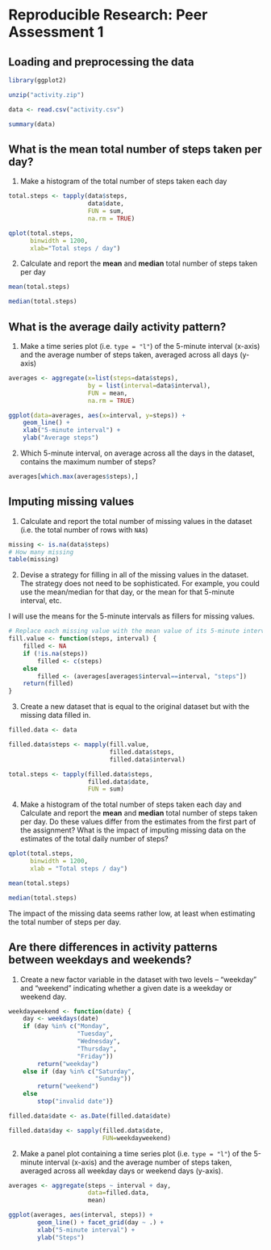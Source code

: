Reproducible Research: Peer Assessment 1
========================================

## Loading and preprocessing the data

```r
library(ggplot2)

unzip("activity.zip")

data <- read.csv("activity.csv")

summary(data)
```


## What is the mean total number of steps taken per day?

1. Make a histogram of the total number of steps taken each day

```r

total.steps <- tapply(data$steps, 
                      data$date, 
                      FUN = sum, 
                      na.rm = TRUE)

qplot(total.steps, 
      binwidth = 1200, 
      xlab="Total steps / day")

```

2. Calculate and report the **mean** and **median** total number of
   steps taken per day

```r

mean(total.steps)
```


```r

median(total.steps)
```


## What is the average daily activity pattern?

1. Make a time series plot (i.e. `type = "l"`) of the 5-minute
   interval (x-axis) and the average number of steps taken, averaged
   across all days (y-axis)

```r

averages <- aggregate(x=list(steps=data$steps), 
                      by = list(interval=data$interval),
                      FUN = mean, 
                      na.rm = TRUE)

ggplot(data=averages, aes(x=interval, y=steps)) +
    geom_line() +
    xlab("5-minute interval") +
    ylab("Average steps")
```


2. Which 5-minute interval, on average across all the days in the
   dataset, contains the maximum number of steps?

```r

averages[which.max(averages$steps),]
```

## Imputing missing values

1. Calculate and report the total number of missing values in the
   dataset (i.e. the total number of rows with `NA`s)

```r

missing <- is.na(data$steps)
# How many missing
table(missing)
```

2. Devise a strategy for filling in all of the missing values in the
   dataset. The strategy does not need to be sophisticated. For
   example, you could use the mean/median for that day, or the mean
   for that 5-minute interval, etc.

I will use the means for the 5-minute intervals as fillers for missing
values.

```r

# Replace each missing value with the mean value of its 5-minute interval
fill.value <- function(steps, interval) {
    filled <- NA
    if (!is.na(steps))
        filled <- c(steps)
    else
        filled <- (averages[averages$interval==interval, "steps"])
    return(filled)
}

```

3. Create a new dataset that is equal to the original dataset but with
   the missing data filled in.

```r

filled.data <- data

filled.data$steps <- mapply(fill.value, 
                            filled.data$steps, 
                            filled.data$interval)

total.steps <- tapply(filled.data$steps, 
                      filled.data$date, 
                      FUN = sum)

```

4. Make a histogram of the total number of steps taken each day and
   Calculate and report the **mean** and **median** total number of
   steps taken per day. Do these values differ from the estimates from
   the first part of the assignment? What is the impact of imputing
   missing data on the estimates of the total daily number of steps?

```r

qplot(total.steps, 
      binwidth = 1200, 
      xlab = "Total steps / day")

mean(total.steps)

median(total.steps)
```


The impact of the missing data seems rather low, at least when
estimating the total number of steps per day.

## Are there differences in activity patterns between weekdays and weekends?

1. Create a new factor variable in the dataset with two levels --
   "weekday" and "weekend" indicating whether a given date is a
   weekday or weekend day.

```r

weekdayweekend <- function(date) {
    day <- weekdays(date)
    if (day %in% c("Monday", 
                   "Tuesday", 
                   "Wednesday", 
                   "Thursday", 
                   "Friday"))
        return("weekday")
    else if (day %in% c("Saturday", 
                        "Sunday"))
        return("weekend")
    else
        stop("invalid date")}

filled.data$date <- as.Date(filled.data$date)

filled.data$day <- sapply(filled.data$date, 
                          FUN=weekdayweekend)
```

2. Make a panel plot containing a time series plot (i.e. `type = "l"`)
   of the 5-minute interval (x-axis) and the average number of steps
   taken, averaged across all weekday days or weekend days
   (y-axis).
   
```r

averages <- aggregate(steps ~ interval + day, 
                      data=filled.data, 
                      mean)

ggplot(averages, aes(interval, steps)) + 
        geom_line() + facet_grid(day ~ .) +
        xlab("5-minute interval") +
        ylab("Steps")
```
